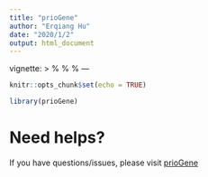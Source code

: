 ---
title: "prioGene"
author: "Erqiang Hu"
date: "2020/1/2"
output: html_document
---
vignette: >
    %\VignetteIndexEntry{prioGene}
    %\VignetteEngine{knitr::rmarkdown}
    %\VignetteEncoding{UTF-8}
---


```{r setup, include=FALSE}
knitr::opts_chunk$set(echo = TRUE)
```

```{r echo=FALSE, results='hide', message=FALSE}
library(prioGene)
```

# Need helps?

If you have questions/issues, please visit
[prioGene](https://huerqiang.github.io/prioGene/)
